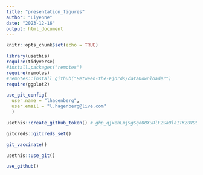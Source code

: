 ```yaml
---
title: "presentation_figures"
author: "Liyenne"
date: "2023-12-16"
output: html_document
---
```


```r
knitr::opts_chunk$set(echo = TRUE)
```

```r
library(usethis)
require(tidyverse)
#install.packages("remotes")
require(remotes)
#remotes::install_github("Between-the-Fjords/dataDownloader")
require(ggplot2)
```

```r
use_git_config(
  user.name = "lhagenberg", 
  user.email = "l.hagenberg@live.com"
  )

usethis::create_github_token() # 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

gitcreds::gitcreds_set()

git_vaccinate()
```


```r
usethis::use_git()

use_github()
```


